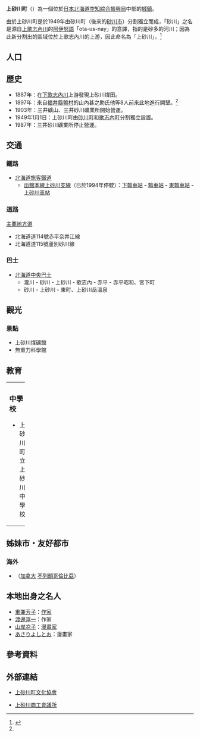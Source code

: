 {{日本町村
| 自治體名=上砂川
| 町村=町
| 圖像=上砂川国際スキー場.JPG
| 圖像大小=240px
| 圖像說明=原[[上砂川岳國際滑雪場|上砂川岳國際滑雪場]]遺址
| 町村章=[[File:Symbol_of_Kamisunagawa,_Hokkaido.svg|100px]]
| 日文原名=上砂川町
| 平假名=かみすながわちょう
| 羅馬字拼音=Kamisunagawa-chō
| 都道府縣=北海道
| 支廳=空知綜合振興局
| 郡=空知郡
| 編號=01425-7
| 面積=39.91
| 邊界未定=
| 人口={{自治體人口/北海道|上砂川町}}
| 統計時間={{自治體人口/北海道|date}}
| 自治體=[[砂川市|砂川市]]、[[歌志內市|歌志內市]]、[[蘆別市|蘆別市]]、[[奈井江町|奈井江町]]
| 樹=[[日本榆樹|日本榆樹]]
| 花=[[芝櫻|芝櫻]]
| 鳥=
| 其他象徵物=
| 其他象徵=
| 首長=
| 卸任日期=
| 議員數=
| 郵遞區號=073-0292
| 所在地=空知郡上砂川町中央北1條5丁目1番7號
| 電話號碼=125-62-2011
| 外部連結=http://www2.ocn.ne.jp/~kamisuna/
| 經度=
| 緯度=
| 地圖=[[File:Kamisunagawa_in_Sorachi_Subprefecture.gif|200px]]
| 註記=人口：[http://www2.ocn.ne.jp/~kamisuna/ 上砂川町官方網頁]
}}
'''上砂川町'''（{{jpn|j=上砂川町|hg=かみすながわちょう|rm=Kamisunagawa chō|f=y}}）為一個位於[[日本|日本]][[北海道|北海道]][[空知綜合振興局|空知綜合振興局]]中部的[[城鎮|城鎮]]。

由於上砂川町是於1949年由砂川町（後來的[[砂川市|砂川市]]）分割獨立而成，「砂川」之名是源自[[上歌志內川|上歌志內川]]的[[阿伊努語|阿伊努語]]「ota-us-nay」的意譯，指的是砂多的河川；因為此新分割出的區域位於上歌志內川的上游，因此命名為「上砂川」。<ref name="brief">{{cite web| url=http://www2.ocn.ne.jp/~kamisuna/info_town/index.htm| title=上砂川町的概要| publisher=上砂川町公所| accessdate=2008年2月21日| language=ja| deadurl=yes| archiveurl=https://web.archive.org/web/20080222012053/http://www2.ocn.ne.jp/~kamisuna/info_town/index.htm| archivedate=2008年2月22日}}</ref>

== 人口 ==
{{日本人口統計| location=Kamisunagawa, Hokkaido}}

== 歷史 ==
* 1887年：在[[下歌志內川|下歌志內川]]上游發現上砂川煤田。
* 1897年：來自[[福井縣|福井縣]][[鶉村|鶉村]]的山內甚之助氏他等8人前來此地進行開墾。<ref name="brief"/>
* 1903年：三井礦山、三井砂川礦業所開始營運。
* 1949年1月1日：上砂川町由[[砂川町|砂川町]]和[[歌志內町|歌志內町]]分割獨立設置。
* 1987年：三井砂川礦業所停止營運。

== 交通 ==
=== 鐵路 ===
* [[北海道旅客鐵道|北海道旅客鐵道]]
** [[函館本線|函館本線]][[上砂川支線|上砂川支線]]（已於1994年停駛）：[[下鶉車站|下鶉車站]] - [[鶉車站|鶉車站]] - [[東鶉車站|東鶉車站]] - [[上砂川車站|上砂川車站]]

=== 道路 ===
;[[主要地方道|主要地方道]]
* 北海道道114號赤平奈井江線
* 北海道道115號蘆別砂川線 

=== 巴士 ===
* [[北海道中央巴士|北海道中央巴士]]
** 瀧川 - 砂川 - 上砂川 - 歌志內 - 赤平 - 赤平昭和、宮下町
** 砂川 - 上砂川 - 東町、上砂川岳溫泉

== 觀光 ==
=== 景點 ===
* 上砂川煤礦館
* 無重力科學館

== 教育 ==

{| width="100%"
|-----
| valign="top" width="50%" |
=== 中學校 ===
* 上砂川町立上砂川中學校
| valign="top" width="50%" |
=== 小學校 ===
* 上砂川町立中央小學校
|}

== 姊妹市・友好都市 ==
=== 海外 ===
* {{flagicon|Canada}} {{tsl|en|Sparwood, British Columbia|斯伯伍德}}（[[加拿大|加拿大]] [[不列顛哥倫比亞|不列顛哥倫比亞]]）

== 本地出身之名人 ==
* [[重兼芳子|重兼芳子]]：[[作家|作家]]
* [[渡邊淳一|渡邊淳一]]：作家
* [[山岸凉子|山岸凉子]]：[[漫畫家|漫畫家]]
* [[あさりよしとお|あさりよしとお]]：漫畫家

==參考資料==
{{reflist}}

== 外部連結 ==
{{commonscat|Kamisunagawa, Hokkaido}}
* {{Ja icon}}[http://www.geocities.jp/ksuzuki942/xbkindex 上砂川町文化協會]{{dead link|date=2017年11月 |bot=InternetArchiveBot |fix-attempted=yes }}
* {{Ja icon}}[https://web.archive.org/web/20051119163032/http://www.hokkaido-cci.aoi.ne.jp/kamisunagawa/ 上砂川商工會議所]

{{空知支廳}}
{{Authority control}}